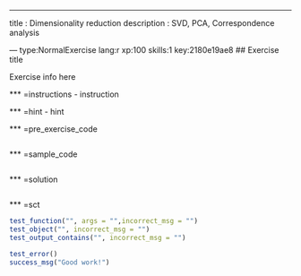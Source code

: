 ---
title       : Dimensionality reduction
description : SVD, PCA, Correspondence analysis

--- type:NormalExercise lang:r xp:100 skills:1 key:2180e19ae8
## Exercise title

Exercise info here

*** =instructions
- instruction

*** =hint
- hint

*** =pre_exercise_code
```r

```

*** =sample_code
```r

```

*** =solution
```r

```

*** =sct
```r

test_function("", args = "",incorrect_msg = "")
test_object("", incorrect_msg = "")
test_output_contains("", incorrect_msg = "")

test_error()
success_msg("Good work!")
```
